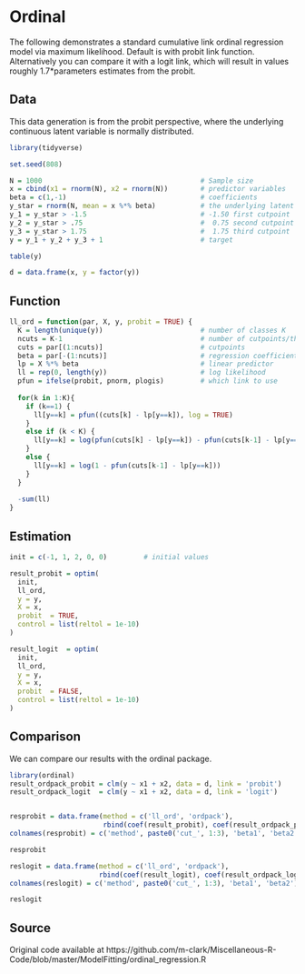 # Ordinal

The following demonstrates a standard cumulative link ordinal regression model
via maximum likelihood. Default is with probit link function. Alternatively you
can compare it with a logit link, which will result in values roughly
1.7*parameters estimates from the probit.




## Data

This data generation is from the probit perspective, where the underlying continuous latent variable is normally distributed.

```r
library(tidyverse)

set.seed(808)

N = 1000                                       # Sample size
x = cbind(x1 = rnorm(N), x2 = rnorm(N))        # predictor variables
beta = c(1,-1)                                 # coefficients
y_star = rnorm(N, mean = x %*% beta)           # the underlying latent variable
y_1 = y_star > -1.5                            # -1.50 first cutpoint
y_2 = y_star > .75                             #  0.75 second cutpoint
y_3 = y_star > 1.75                            #  1.75 third cutpoint
y = y_1 + y_2 + y_3 + 1                        # target

table(y)

d = data.frame(x, y = factor(y))
```


## Function

```r
ll_ord = function(par, X, y, probit = TRUE) {
  K = length(unique(y))                        # number of classes K
  ncuts = K-1                                  # number of cutpoints/thresholds
  cuts = par[(1:ncuts)]                        # cutpoints
  beta = par[-(1:ncuts)]                       # regression coefficients
  lp = X %*% beta                              # linear predictor
  ll = rep(0, length(y))                       # log likelihood
  pfun = ifelse(probit, pnorm, plogis)         # which link to use
  
  for(k in 1:K){
    if (k==1) {
      ll[y==k] = pfun((cuts[k] - lp[y==k]), log = TRUE)
    }
    else if (k < K) {
      ll[y==k] = log(pfun(cuts[k] - lp[y==k]) - pfun(cuts[k-1] - lp[y==k]))
    }
    else {
      ll[y==k] = log(1 - pfun(cuts[k-1] - lp[y==k])) 
    }
  }
  
  -sum(ll)
}
```


## Estimation

```r
init = c(-1, 1, 2, 0, 0)         # initial values
```

```r
result_probit = optim(
  init,
  ll_ord,
  y = y,
  X = x,
  probit  = TRUE,
  control = list(reltol = 1e-10)
)

result_logit  = optim(
  init,
  ll_ord,
  y = y,
  X = x,
  probit  = FALSE,
  control = list(reltol = 1e-10)
)
```




## Comparison

We can compare our results with the <span class="pack" style = "">ordinal</span> package.

```r
library(ordinal)
result_ordpack_probit = clm(y ~ x1 + x2, data = d, link = 'probit')
result_ordpack_logit  = clm(y ~ x1 + x2, data = d, link = 'logit')


resprobit = data.frame(method = c('ll_ord', 'ordpack'),
                       rbind(coef(result_probit), coef(result_ordpack_probit)))
colnames(resprobit) = c('method', paste0('cut_', 1:3), 'beta1', 'beta2')

resprobit

reslogit = data.frame(method = c('ll_ord', 'ordpack'),
                      rbind(coef(result_logit), coef(result_ordpack_logit)))
colnames(reslogit) = c('method', paste0('cut_', 1:3), 'beta1', 'beta2')

reslogit
```



## Source

Original code available at https://github.com/m-clark/Miscellaneous-R-Code/blob/master/ModelFitting/ordinal_regression.R
